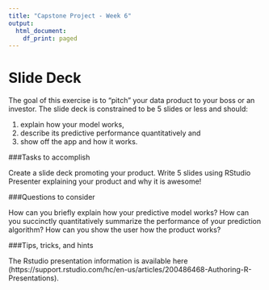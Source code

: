 ```yaml
---
title: "Capstone Project - Week 6"
output:
  html_document:
    df_print: paged
---
```


# Slide Deck
The goal of this exercise is to "pitch" your data product to your boss or an investor. The slide deck is constrained to be 5 slides or less and should:

(1) explain how your model works,
(2) describe its predictive performance quantitatively and
(3) show off the app and how it works.

###Tasks to accomplish

Create a slide deck promoting your product. Write 5 slides using RStudio Presenter explaining your product and why it is awesome!

###Questions to consider

How can you briefly explain how your predictive model works?
How can you succinctly quantitatively summarize the performance of your prediction algorithm?
How can you show the user how the product works?

###Tips, tricks, and hints

The Rstudio presentation information is available here (https://support.rstudio.com/hc/en-us/articles/200486468-Authoring-R-Presentations).
